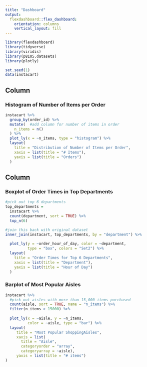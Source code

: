 ```yaml
---
title: "Dashboard"
output: 
  flexdashboard::flex_dashboard:
    orientation: columns
    vertical_layout: fill
---
```


```r
library(flexdashboard)
library(tidyverse)
library(viridis)
library(p8105.datasets)
library(plotly)
```

``` r
set.seed(1)
data(instacart)

```

Column {data-width=650}
-----------------------------------------------------------------------

### Histogram of Number of Items per Order

```r
instacart %>% 
  group_by(order_id) %>% 
  mutate(  #add column for number of items in order
    n_items = n()
  ) %>% 
  plot_ly(x = ~n_items, type = "histogram") %>% 
  layout(
    title = "Distribution of Number of Items per Order",
    xaxis = list(title = "# Items"),
    yaxis = list(title = "Orders")
  )

```

Column {data-width=350}
-----------------------------------------------------------------------

### Boxplot of Order Times in Top Departments

```r
#pick out top 6 departments
top_departments =
  instacart %>% 
  count(department, sort = TRUE) %>% 
  top_n(6)

#join this back with original dataset
inner_join(instacart, top_departments, by = "department") %>%
  
  plot_ly(y = ~order_hour_of_day, color = ~department, 
          type = "box", colors = "Set2") %>% 
  layout(
    title = "Order Times for Top 6 Departments",
    xaxis = list(title = "Department"),
    yaxis = list(title = "Hour of Day")
  )
```

### Barplot of Most Popular Aisles

```r
instacart %>% 
  #pick out aisles with more than 15,000 items purchased
  count(aisle, sort = TRUE, name = "n_items") %>% 
  filter(n_items > 15000) %>% 
  
  plot_ly(x = ~aisle, y = ~n_items,
          color = ~aisle, type = "bar") %>% 
  layout(
     title = "Most Popular ShoppingAisles",
     xaxis = list(
       title = "Aisle",
       categoryorder = "array",
       categoryarray = ~aisle),
     yaxis = list(title = "# items")
)
```